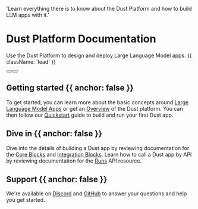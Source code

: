 
  'Learn everything there is to know about the Dust Platform and how to build LLM apps with it.'

# Dust Platform Documentation

Use the Dust Platform to design and deploy Large Language Model apps. {{ className: 'lead' }}

<div className="not-prose mb-16 mt-6 flex gap-3">
  <Button href="/introduction" arrow="right" children="Introduction" />
  <Button href="/quickstart" variant="outline" children="Quickstart" />
</div>

## Getting started {{ anchor: false }}

To get started, you can learn more about the basic concepts around [Large Language Model
Apps](/introduction) or get an [Overview](/overview) of the Dust platform. You can then 
follow our [Quickstart](/quickstart) guide to build and run your first Dust app.

## Dive in {{ anchor: false }}

Dive into the details of building a Dust app by reviewing documentation for the [Core Blocks](/core-blocks) and [Integration Blocks](/integration-blocks). Learn how to call a Dust app by API by
reviewing documentation for the [Runs](/runs) API resource.

## Support {{ anchor: false }}

We're available on [Discord](https://discord.gg/8NJR3zQU5X) and
[GitHub](https://github.com/dust-tt/dust) to answer your questions and help you get started.

<Guides />

<Resources />
